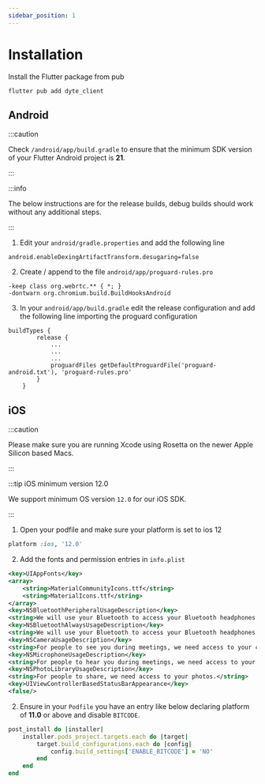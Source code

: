 ```yaml
---
sidebar_position: 1
---
```


# Installation

Install the Flutter package from pub

```shell
flutter pub add dyte_client
```

## Android

:::caution

Check `/android/app/build.gradle` to ensure that the minimum SDK version of your Flutter Android project is **21**.

:::

:::info

The below instructions are for the release builds, debug builds should work without any additional steps.

:::

1. Edit your `android/gradle.properties` and add the following line

```
android.enableDexingArtifactTransform.desugaring=false
```

2. Create / append to the file `android/app/proguard-rules.pro`

```
-keep class org.webrtc.** { *; }
-dontwarn org.chromium.build.BuildHooksAndroid
```

3. In your `android/app/build.gradle` edit the release configuration and add the following line importing the proguard configuration

```
buildTypes {
        release {
            ...
            ...
            ...
            proguardFiles getDefaultProguardFile('proguard-android.txt'), 'proguard-rules.pro'
        }
    }
```

## iOS




:::caution

Please make sure you are running Xcode using Rosetta on the newer Apple Silicon based Macs.

:::

:::tip iOS minimum version 12.0

We support minimum OS version `12.0` for our iOS SDK.

:::

1. Open your podfile and make sure your platform is set to ios 12 

```ruby 
platform :ios, '12.0'
```

2. Add the fonts and permission entries in `info.plist`

```xml
<key>UIAppFonts</key>
<array>
    <string>MaterialCommunityIcons.ttf</string>
    <string>MaterialIcons.ttf</string>
</array>
<key>NSBluetoothPeripheralUsageDescription</key>
<string>We will use your Bluetooth to access your Bluetooth headphones.</string>
<key>NSBluetoothAlwaysUsageDescription</key>
<string>We will use your Bluetooth to access your Bluetooth headphones.</string>
<key>NSCameraUsageDescription</key>
<string>For people to see you during meetings, we need access to your camera.</string>
<key>NSMicrophoneUsageDescription</key>
<string>For people to hear you during meetings, we need access to your microphone.</string>
<key>NSPhotoLibraryUsageDescription</key>
<string>For people to share, we need access to your photos.</string>
<key>UIViewControllerBasedStatusBarAppearance</key>
<false/>
```

2. Ensure in your `Podfile` you have an entry like below declaring platform of **11.0** or above and disable `BITCODE`.

```ruby
post_install do |installer|
    installer.pods_project.targets.each do |target|
        target.build_configurations.each do |config|
            config.build_settings['ENABLE_BITCODE'] = 'NO'
        end
    end
end
```
